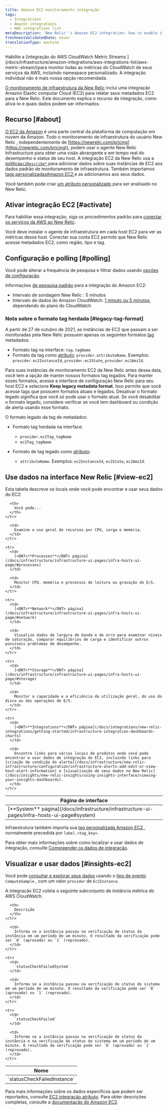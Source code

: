 ```yaml
---
title: Amazon EC2 monitoramento integração
tags:
  - Integrations
  - Amazon integrations
  - AWS integrations list
metaDescription: 'New Relic''s Amazon EC2 integration: how to enable it, and what data it reports.'
freshnessValidatedDate: never
translationType: machine
---
```


<Callout variant="important">
  Habilite a [integração do AWS CloudWatch Metric Streams ](/docs/infrastructure/amazon-integrations/aws-integrations-list/aws-metric-stream/)para monitor todas as métricas do CloudWatch de seus serviços da AWS, incluindo namespace personalizado. A integração individual não é mais nossa opção recomendada.
</Callout>

[O monitoramento de infraestrutura da New Relic](/docs/infrastructure/introduction-infra-monitoring) inclui uma integração Amazon Elastic computar Cloud (EC2) para relatar seus metadados EC2 para a New Relic. Este documento explica o recurso de integração, como ativá-lo e quais dados podem ser informados.

## Recurso [#about]

[O EC2 da Amazon](https://aws.amazon.com/ec2/) é uma parte central da plataforma de computação em nuvem da Amazon. Todo o monitoramento de infraestrutura do usuário New Relic , independentemente de [https://newrelic.com/pricing](https://newrelic.com/pricing)), podem usar o agente New Relic Infrastructure para obter uma visão abrangente e em tempo real do desempenho e status de seu host. A integração EC2 da New Relic usa a [política`ec2Describe*` ](/docs/infrastructure/infrastructure-integrations/getting-started/integrations-managed-policies)para adicionar dados sobre suas instâncias de EC2 aos dados padrão de monitoramento de infraestrutura. Também importamos [tags personalizadasAmazon EC2 ](http://docs.aws.amazon.com/AWSEC2/latest/UserGuide/Using_Tags.html)e as adicionamos aos seus dados.

Você também pode criar [um atributo personalizado](/docs/infrastructure/new-relic-infrastructure/configuration/configure-infrastructure-agent#attributes) para ser analisado no New Relic.

## Ativar integração EC2 [#activate]

Para habilitar essa integração, siga os procedimentos padrão para [conectar os serviços da AWS ao New Relic](/docs/infrastructure/infrastructure-integrations/getting-started/connect-aws-integrations-infrastructure).

<Callout variant="important">
  Você deve instalar o agente de infraestrutura em cada host EC2 para ver as métricas desse host. Conectar sua conta EC2 permite que New Relic acesse metadados EC2, como região, tipo e tag.
</Callout>

## Configuração e polling [#polling]

Você pode alterar a frequência de pesquisa e filtrar dados usando [opções de configuração](/docs/integrations/new-relic-integrations/getting-started/configure-polling-frequency-data-collection-cloud-integrations).

Informações [de pesquisa padrão](/docs/infrastructure/amazon-integrations/aws-integrations-list/aws-polling-intervals-infrastructure-integrations) para a integração do Amazon EC2:

* Intervalo de sondagem New Relic : 5 minutos
* Intervalo de dados do Amazon CloudWatch: [1 minuto ou 5 minutos](http://docs.aws.amazon.com/AmazonCloudWatch/latest/monitoring/ebs-metricscollected.html), dependendo do plano do CloudWatch

### Nota sobre o formato tag herdada [#legacy-tag-format]

A partir de 27 de outubro de 2021, as instâncias de EC2 que passam a ser monitoradas pela New Relic possuem apenas os seguintes formatos [tag](/docs/new-relic-one/use-new-relic-one/core-concepts/use-tags-help-organize-find-your-data) metadados:

* Formato tag na interface: `tag.tagName`
* Formato da tag como [atributo](/docs/using-new-relic/welcome-new-relic/get-started/glossary/#attribute): `provider.attributeName`. Exemplos: `provider.ec2InstanceId`, `provider.ec2State`, `provider.ec2AmiId`.

Para suas instâncias de monitoramento EC2 da New Relic antes dessa data, você tem a opção de manter nossos formatos tag legados. Para manter esses formatos, acesse a interface de configuração New Relic para seu host EC2 e selecione <DNT>**Keep legacy metadata format**</DNT>. Isso permite que você acesse tags que possuem formatos atuais e legados. Desativar o formato legado significa que você só pode usar o formato atual. Se você desabilitar o formato legado, considere verificar se você tem dashboard ou condição de alerta usando esse formato.

O formato legado da tag de metadados:

* Formato tag herdada na interface:

  * `provider.ec2Tag_tagName`
  * `ec2Tag_tagName`

* Formato de tag legado como [atributo](/docs/using-new-relic/welcome-new-relic/get-started/glossary/#attribute):
  * `attributeName`. Exemplos: `ec2InstanceId`, `ec2State`, `ec2AmiId`.

## Use dados na interface New Relic [#view-ec2]

Esta tabela descreve os locais onde você pode encontrar e usar seus dados do EC2:

<table>
  <thead>
    <tr>
      <th style={{ width: "210px" }}>
        Página de interface
      </th>

      <th>
        Você pode...
      </th>
    </tr>
  </thead>

  <tbody>
    <tr>
      <td>
        [<DNT>**System**</DNT> página](/docs/infrastructure/infrastructure-ui-pages/infra-hosts-ui-page#system)
      </td>

      <td>
        Examine o uso geral de recursos por CPU, carga e memória.
      </td>
    </tr>

    <tr>
      <td>
        [<DNT>**Processes**</DNT> página](/docs/infrastructure/infrastructure-ui-pages/infra-hosts-ui-page/#processes)
      </td>

      <td>
        Monitor CPU, memória e processos de leitura ou gravação de E/S.
      </td>
    </tr>

    <tr>
      <td>
        [<DNT>**Network**</DNT> página](/docs/infrastructure/infrastructure-ui-pages/infra-hosts-ui-page/#network)
      </td>

      <td>
        Visualize dados de largura de banda e de erro para examinar níveis de saturação, comparar equilíbrios de carga e identificar outros possíveis problemas de desempenho.
      </td>
    </tr>

    <tr>
      <td>
        [<DNT>**Storage**</DNT> página](/docs/infrastructure/infrastructure-ui-pages/infra-hosts-ui-page/#storage)
      </td>

      <td>
        Monitor a capacidade e a eficiência da utilização geral, do uso do disco ou das operações de E/S.
      </td>
    </tr>

    <tr>
      <td>
        [<DNT>**Integrations**</DNT> página](/docs/integrations/new-relic-integrations/getting-started/infrastructure-integration-dashboards-charts)
      </td>

      <td>
        Encontre links para vários locais de produtos onde você pode encontrar e usar dados de integração do EC2, incluindo links para [criação de condição do alerta](/docs/infrastructure/new-relic-infrastructure/configuration/infrastructure-alerts-add-edit-or-view-host-alert-information) e [visualização de seus dados no New Relic](/docs/insights/new-relic-insights/using-insights-interface/viewing-your-insights-dashboards).
      </td>
    </tr>
  </tbody>
</table>

Infraestrutura também importa sua [tag personalizada Amazon EC2 ](http://docs.aws.amazon.com/AWSEC2/latest/UserGuide/Using_Tags.html), normalmente precedida por `label.<tag_key>`.

Para obter mais informações sobre como localizar e usar dados de integração, consulte [Compreender os dados de integração](/docs/infrastructure/integrations/find-use-infrastructure-integration-data).

## Visualizar e usar dados [#insights-ec2]

Você pode [consultar e explorar seus dados](/docs/using-new-relic/data/understand-data/query-new-relic-data) usando o [tipo de evento](/docs/data-apis/understand-data/new-relic-data-types/#event-data) `ComputeSample` , com um valor `provider` de `Ec2Instance`.

A integração EC2 coleta o seguinte subconjunto de instância métrica do AWS CloudWatch.

<table style={{ fontSize: "12pt" }}>
  <thead>
    <tr>
      <th style={{ width: "230px" }}>
        Nome
      </th>

      <th>
        Descrição
      </th>
    </tr>
  </thead>

  <tbody>
    <tr>
      <td>
        `statusCheckFailedInstance`
      </td>

      <td>
        Informa se a instância passou na verificação de status da instância em um período de um minuto. O resultado da verificação pode ser `0` (aprovado) ou `1` (reprovado).
      </td>
    </tr>

    <tr>
      <td>
        `statusCheckFailedSystem`
      </td>

      <td>
        Informa se a instância passou na verificação de status do sistema em um período de um minuto. O resultado da verificação pode ser `0` (aprovado) ou `1` (reprovado).
      </td>
    </tr>

    <tr>
      <td>
        `statusCheckFailed`
      </td>

      <td>
        Informa se a instância passou na verificação de status da instância e na verificação de status do sistema em um período de um minuto. O resultado da verificação pode ser `0` (aprovado) ou `1` (reprovado).
      </td>
    </tr>
  </tbody>
</table>

Para mais informações sobre os dados específicos que podem ser reportados, consulte [EC2 integração atributo](/docs/infrastructure/new-relic-infrastructure/data-instrumentation/default-infrastructure-attributes-events#aws-ec2-attributes). Para obter descrições completas, consulte a [documentação do Amazon EC2](https://aws.amazon.com/documentation/ec2/).